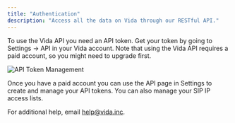 ```yaml
---
title: "Authentication"
description: "Access all the data on Vida through our RESTful API."
---
```

To use the Vida API you need an API token. Get your token by going to Settings -> API in your Vida account. Note that using the Vida API requires a paid account, so you might need to upgrade first.

![API Token Management](https://vidapublic.s3.us-east-2.amazonaws.com/vida-api-access.png "This is an image of the API page in settings.")

Once you have a paid account you can use the API page in Settings to create and manage your API tokens. You can also manage your SIP IP access lists.

For additional help, email [help@vida.inc](mailto:help@vida.inc).